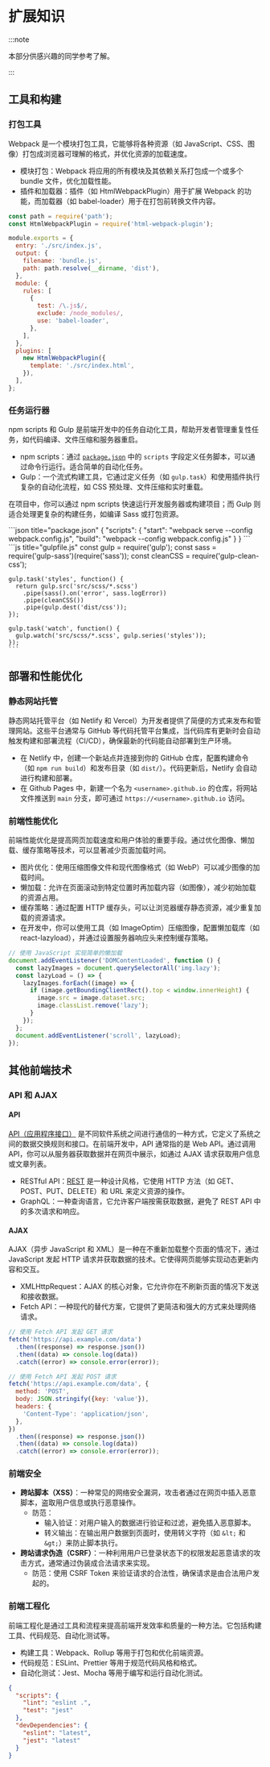 # 扩展知识


:::note

本部分供感兴趣的同学参考了解。

:::

## 工具和构建

### 打包工具

Webpack 是一个模块打包工具，它能够将各种资源（如 JavaScript、CSS、图像）打包成浏览器可理解的格式，并优化资源的加载速度。

- 模块打包：Webpack 将应用的所有模块及其依赖关系打包成一个或多个 bundle 文件，优化加载性能。
- 插件和加载器：插件（如 HtmlWebpackPlugin）用于扩展 Webpack 的功能，而加载器（如 babel-loader）用于在打包前转换文件内容。

```js title="webpack.config.js"
const path = require('path');
const HtmlWebpackPlugin = require('html-webpack-plugin');

module.exports = {
  entry: './src/index.js',
  output: {
    filename: 'bundle.js',
    path: path.resolve(__dirname, 'dist'),
  },
  module: {
    rules: [
      {
        test: /\.js$/,
        exclude: /node_modules/,
        use: 'babel-loader',
      },
    ],
  },
  plugins: [
    new HtmlWebpackPlugin({
      template: './src/index.html',
    }),
  ],
};
```

### 任务运行器

npm scripts 和 Gulp 是前端开发中的任务自动化工具，帮助开发者管理重复性任务，如代码编译、文件压缩和服务器重启。

- npm scripts：通过 [`package.json`](index.md#packagejson) 中的 `scripts` 字段定义任务脚本，可以通过命令行运行。适合简单的自动化任务。
- Gulp：一个流式构建工具，它通过定义任务（如 `gulp.task`）和使用插件执行复杂的自动化流程，如 CSS 预处理、文件压缩和实时重载。

在项目中，你可以通过 npm scripts 快速运行开发服务器或构建项目；而 Gulp 则适合处理更复杂的构建任务，如编译 Sass 或打包资源。

<Tabs>
  <TabItem value="npm" label="npm scripts" default>
    ```json title="package.json"
    {
      "scripts": {
        "start": "webpack serve --config webpack.config.js",
        "build": "webpack --config webpack.config.js"
      }
    }
      ```
  </TabItem>
  <TabItem value="gulp" label="Gulp">
    ```js title="gulpfile.js"
    const gulp = require('gulp');
    const sass = require('gulp-sass')(require('sass'));
    const cleanCSS = require('gulp-clean-css');

    gulp.task('styles', function() {
      return gulp.src('src/scss/*.scss')
        .pipe(sass().on('error', sass.logError))
        .pipe(cleanCSS())
        .pipe(gulp.dest('dist/css'));
    });

    gulp.task('watch', function() {
      gulp.watch('src/scss/*.scss', gulp.series('styles'));
    });
    ```

  </TabItem>
</Tabs>

## 部署和性能优化

### 静态网站托管

静态网站托管平台（如 Netlify 和 Vercel）为开发者提供了简便的方式来发布和管理网站。这些平台通常与 GitHub 等代码托管平台集成，当代码库有更新时会自动触发构建和部署流程（CI/CD），确保最新的代码能自动部署到生产环境。

- 在 Netlify 中，创建一个新站点并连接到你的 GitHub 仓库，配置构建命令（如 `npm run build`）和发布目录（如 `dist/`）。代码更新后，Netlify 会自动进行构建和部署。
- 在 Github Pages 中，新建一个名为 `<username>.github.io` 的仓库，将网站文件推送到 `main` 分支，即可通过 `https://<username>.github.io` 访问。

### 前端性能优化

前端性能优化是提高网页加载速度和用户体验的重要手段。通过优化图像、懒加载、缓存策略等技术，可以显著减少页面加载时间。

- 图片优化：使用压缩图像文件和现代图像格式（如 WebP）可以减少图像的加载时间。
- 懒加载：允许在页面滚动到特定位置时再加载内容（如图像），减少初始加载的资源占用。
- 缓存策略：通过配置 HTTP 缓存头，可以让浏览器缓存静态资源，减少重复加载的资源请求。
- 在开发中，你可以使用工具（如 ImageOptim）压缩图像，配置懒加载库（如 react-lazyload），并通过设置服务器响应头来控制缓存策略。

```js
// 使用 JavaScript 实现简单的懒加载
document.addEventListener('DOMContentLoaded', function () {
  const lazyImages = document.querySelectorAll('img.lazy');
  const lazyLoad = () => {
    lazyImages.forEach((image) => {
      if (image.getBoundingClientRect().top < window.innerHeight) {
        image.src = image.dataset.src;
        image.classList.remove('lazy');
      }
    });
  };
  document.addEventListener('scroll', lazyLoad);
});
```

## 其他前端技术

### API 和 AJAX

#### API

[API（应用程序接口）](../../../learning_resources/apis/index.md) 是不同软件系统之间进行通信的一种方式，它定义了系统之间的数据交换规则和接口。在前端开发中，API 通常指的是 Web API。通过调用 API，你可以从服务器获取数据并在网页中展示，如通过 AJAX 请求获取用户信息或文章列表。

- RESTful API：[REST](../../../learning_resources/apis/rest) 是一种设计风格，它使用 HTTP 方法（如 GET、POST、PUT、DELETE）和 URL 来定义资源的操作。
- GraphQL：一种查询语言，它允许客户端按需获取数据，避免了 REST API 中的多次请求和响应。

#### AJAX

AJAX（异步 JavaScript 和 XML）是一种在不重新加载整个页面的情况下，通过 JavaScript 发起 HTTP 请求并获取数据的技术。它使得网页能够实现动态更新内容和交互。

- XMLHttpRequest：AJAX 的核心对象，它允许你在不刷新页面的情况下发送和接收数据。
- Fetch API：一种现代的替代方案，它提供了更简洁和强大的方式来处理网络请求。

```js
// 使用 Fetch API 发起 GET 请求
fetch('https://api.example.com/data')
  .then((response) => response.json())
  .then((data) => console.log(data))
  .catch((error) => console.error(error));

// 使用 Fetch API 发起 POST 请求
fetch('https://api.example.com/data', {
  method: 'POST',
  body: JSON.stringify({key: 'value'}),
  headers: {
    'Content-Type': 'application/json',
  },
})
  .then((response) => response.json())
  .then((data) => console.log(data))
  .catch((error) => console.error(error));
```

### 前端安全

- **跨站脚本（XSS）**：一种常见的网络安全漏洞，攻击者通过在网页中插入恶意脚本，盗取用户信息或执行恶意操作。
  - 防范：
    - 输入验证：对用户输入的数据进行验证和过滤，避免插入恶意脚本。
    - 转义输出：在输出用户数据到页面时，使用转义字符（如 `&lt;` 和 `&gt;`）来防止脚本执行。
- **跨站请求伪造（CSRF）**：一种利用用户已登录状态下的权限发起恶意请求的攻击方式，通常通过伪装成合法请求来实现。
  - 防范：使用 CSRF Token 来验证请求的合法性，确保请求是由合法用户发起的。

### 前端工程化

前端工程化是通过工具和流程来提高前端开发效率和质量的一种方法。它包括构建工具、代码规范、自动化测试等。

- 构建工具：Webpack、Rollup 等用于打包和优化前端资源。
- 代码规范：ESLint、Prettier 等用于规范代码风格和格式。
- 自动化测试：Jest、Mocha 等用于编写和运行自动化测试。

```json title="package.json"
{
  "scripts": {
    "lint": "eslint .",
    "test": "jest"
  },
  "devDependencies": {
    "eslint": "latest",
    "jest": "latest"
  }
}
```
